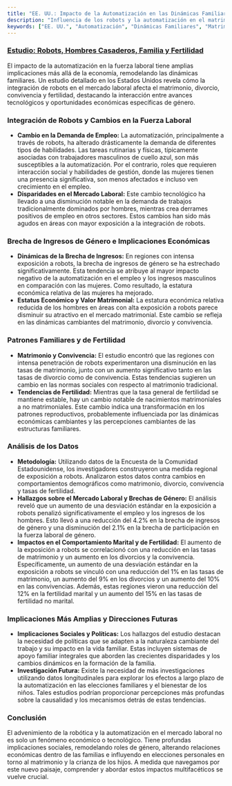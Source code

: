```yaml
---
title: "EE. UU.: Impacto de la Automatización en las Dinámicas Familiares"
description: "Influencia de los robots y la automatización en el matrimonio, divorcio, convivencia y fertilidad, destacando cambios económicos específicos de género y cambios sociales."
keywords: ["EE. UU.", "Automatización", "Dinámicas Familiares", "Matrimonio", "Divorcio", "Convivencia", "Fertilidad", "Integración de Robots", "Mercado Laboral", "Brecha de Ingresos de Género", "Implicaciones Sociales"]
---
```


### [Estudio: Robots, Hombres Casaderos, Familia y Fertilidad](https://www.econstor.eu/handle/10419/248923)

El impacto de la automatización en la fuerza laboral tiene amplias implicaciones más allá de la economía, remodelando las dinámicas familiares. Un estudio detallado en los Estados Unidos revela cómo la integración de robots en el mercado laboral afecta el matrimonio, divorcio, convivencia y fertilidad, destacando la interacción entre avances tecnológicos y oportunidades económicas específicas de género.

### **Integración de Robots y Cambios en la Fuerza Laboral**

* **Cambio en la Demanda de Empleo:** La automatización, principalmente a través de robots, ha alterado drásticamente la demanda de diferentes tipos de habilidades. Las tareas rutinarias y físicas, típicamente asociadas con trabajadores masculinos de cuello azul, son más susceptibles a la automatización. Por el contrario, roles que requieren interacción social y habilidades de gestión, donde las mujeres tienen una presencia significativa, son menos afectados e incluso ven crecimiento en el empleo.
* **Disparidades en el Mercado Laboral:** Este cambio tecnológico ha llevado a una disminución notable en la demanda de trabajos tradicionalmente dominados por hombres, mientras crea derrames positivos de empleo en otros sectores. Estos cambios han sido más agudos en áreas con mayor exposición a la integración de robots.

### **Brecha de Ingresos de Género e Implicaciones Económicas**

* **Dinámicas de la Brecha de Ingresos:** En regiones con intensa exposición a robots, la brecha de ingresos de género se ha estrechado significativamente. Esta tendencia se atribuye al mayor impacto negativo de la automatización en el empleo y los ingresos masculinos en comparación con las mujeres. Como resultado, la estatura económica relativa de las mujeres ha mejorado.
* **Estatus Económico y Valor Matrimonial:** La estatura económica relativa reducida de los hombres en áreas con alta exposición a robots parece disminuir su atractivo en el mercado matrimonial. Este cambio se refleja en las dinámicas cambiantes del matrimonio, divorcio y convivencia.

### **Patrones Familiares y de Fertilidad**

* **Matrimonio y Convivencia:** El estudio encontró que las regiones con intensa penetración de robots experimentaron una disminución en las tasas de matrimonio, junto con un aumento significativo tanto en las tasas de divorcio como de convivencia. Estas tendencias sugieren un cambio en las normas sociales con respecto al matrimonio tradicional.
* **Tendencias de Fertilidad:** Mientras que la tasa general de fertilidad se mantiene estable, hay un cambio notable de nacimientos matrimoniales a no matrimoniales. Este cambio indica una transformación en los patrones reproductivos, probablemente influenciada por las dinámicas económicas cambiantes y las percepciones cambiantes de las estructuras familiares.

### **Análisis de los Datos**

* **Metodología:** Utilizando datos de la Encuesta de la Comunidad Estadounidense, los investigadores construyeron una medida regional de exposición a robots. Analizaron estos datos contra cambios en comportamientos demográficos como matrimonio, divorcio, convivencia y tasas de fertilidad.
* **Hallazgos sobre el Mercado Laboral y Brechas de Género:** El análisis reveló que un aumento de una desviación estándar en la exposición a robots penalizó significativamente el empleo y los ingresos de los hombres. Esto llevó a una reducción del 4.2% en la brecha de ingresos de género y una disminución del 2.1% en la brecha de participación en la fuerza laboral de género.
* **Impactos en el Comportamiento Marital y de Fertilidad:** El aumento de la exposición a robots se correlacionó con una reducción en las tasas de matrimonio y un aumento en los divorcios y la convivencia. Específicamente, un aumento de una desviación estándar en la exposición a robots se vinculó con una reducción del 1% en las tasas de matrimonio, un aumento del 9% en los divorcios y un aumento del 10% en las convivencias. Además, estas regiones vieron una reducción del 12% en la fertilidad marital y un aumento del 15% en las tasas de fertilidad no marital.

### **Implicaciones Más Amplias y Direcciones Futuras**

* **Implicaciones Sociales y Políticas:** Los hallazgos del estudio destacan la necesidad de políticas que se adapten a la naturaleza cambiante del trabajo y su impacto en la vida familiar. Estas incluyen sistemas de apoyo familiar integrales que aborden las crecientes disparidades y los cambios dinámicos en la formación de la familia.
* **Investigación Futura:** Existe la necesidad de más investigaciones utilizando datos longitudinales para explorar los efectos a largo plazo de la automatización en las elecciones familiares y el bienestar de los niños. Tales estudios podrían proporcionar percepciones más profundas sobre la causalidad y los mecanismos detrás de estas tendencias.

### **Conclusión**

El advenimiento de la robótica y la automatización en el mercado laboral no es solo un fenómeno económico o tecnológico. Tiene profundas implicaciones sociales, remodelando roles de género, alterando relaciones económicas dentro de las familias e influyendo en elecciones personales en torno al matrimonio y la crianza de los hijos. A medida que navegamos por este nuevo paisaje, comprender y abordar estos impactos multifacéticos se vuelve crucial.
